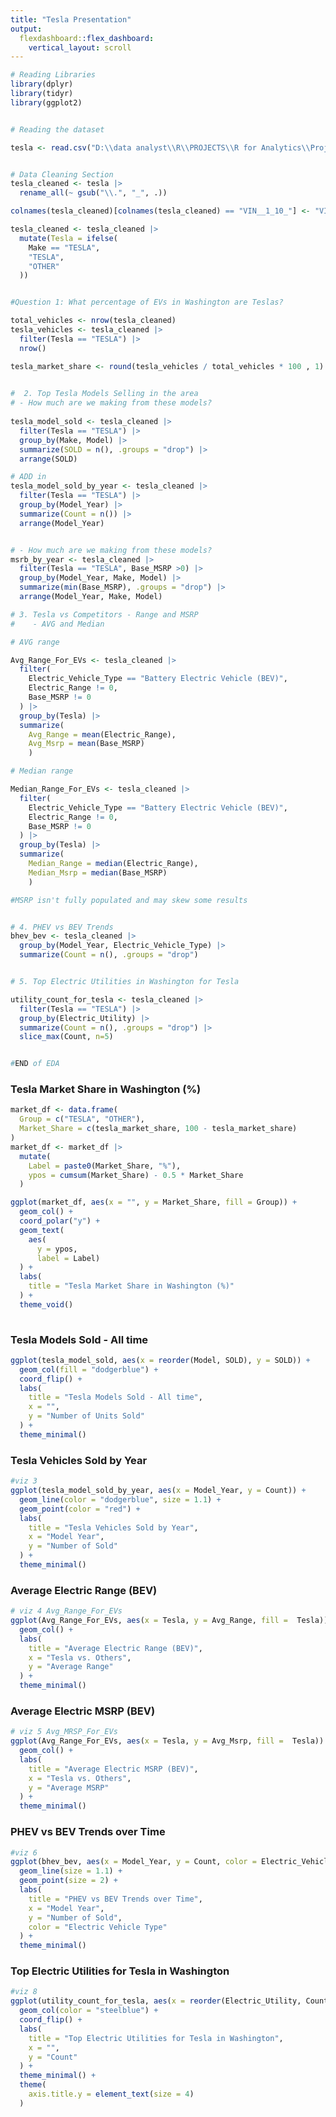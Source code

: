 ```yaml
---
title: "Tesla Presentation"
output: 
  flexdashboard::flex_dashboard:
    vertical_layout: scroll
---
```


```r
# Reading Libraries
library(dplyr)
library(tidyr)
library(ggplot2)


# Reading the dataset

tesla <- read.csv("D:\\data analyst\\R\\PROJECTS\\R for Analytics\\Project 1\\Dataset\\Electric_Vehicle_Population_Data.csv")


# Data Cleaning Section
tesla_cleaned <- tesla |>
  rename_all(~ gsub("\\.", "_", .))

colnames(tesla_cleaned)[colnames(tesla_cleaned) == "VIN__1_10_"] <- "VIN__1_10"

tesla_cleaned <- tesla_cleaned |>
  mutate(Tesla = ifelse(
    Make == "TESLA",
    "TESLA",
    "OTHER"
  ))


#Question 1: What percentage of EVs in Washington are Teslas?

total_vehicles <- nrow(tesla_cleaned)
tesla_vehicles <- tesla_cleaned |>
  filter(Tesla == "TESLA") |>
  nrow()

tesla_market_share <- round(tesla_vehicles / total_vehicles * 100 , 1)

 
#  2. Top Tesla Models Selling in the area
# - How much are we making from these models?
  
tesla_model_sold <- tesla_cleaned |>
  filter(Tesla == "TESLA") |>
  group_by(Make, Model) |>
  summarize(SOLD = n(), .groups = "drop") |>
  arrange(SOLD)

# ADD in
tesla_model_sold_by_year <- tesla_cleaned |>
  filter(Tesla == "TESLA") |>
  group_by(Model_Year) |>
  summarize(Count = n()) |>
  arrange(Model_Year)


# - How much are we making from these models?
msrb_by_year <- tesla_cleaned |>
  filter(Tesla == "TESLA", Base_MSRP >0) |>
  group_by(Model_Year, Make, Model) |>
  summarize(min(Base_MSRP), .groups = "drop") |>
  arrange(Model_Year, Make, Model)

# 3. Tesla vs Competitors - Range and MSRP
#    - AVG and Median

# AVG range

Avg_Range_For_EVs <- tesla_cleaned |>
  filter(
    Electric_Vehicle_Type == "Battery Electric Vehicle (BEV)",
    Electric_Range != 0,
    Base_MSRP != 0
  ) |>
  group_by(Tesla) |>
  summarize(
    Avg_Range = mean(Electric_Range),
    Avg_Msrp = mean(Base_MSRP)
    )

# Median range

Median_Range_For_EVs <- tesla_cleaned |>
  filter(
    Electric_Vehicle_Type == "Battery Electric Vehicle (BEV)",
    Electric_Range != 0,
    Base_MSRP != 0
  ) |>
  group_by(Tesla) |>
  summarize(
    Median_Range = median(Electric_Range),
    Median_Msrp = median(Base_MSRP)
    )

#MSRP isn't fully populated and may skew some results


# 4. PHEV vs BEV Trends
bhev_bev <- tesla_cleaned |>
  group_by(Model_Year, Electric_Vehicle_Type) |>
  summarize(Count = n(), .groups = "drop")


# 5. Top Electric Utilities in Washington for Tesla

utility_count_for_tesla <- tesla_cleaned |>
  filter(Tesla == "TESLA") |>
  group_by(Electric_Utility) |>
  summarize(Count = n(), .groups = "drop") |>
  slice_max(Count, n=5)


#END of EDA
```
### Tesla Market Share in Washington (%)

``` r
market_df <- data.frame(
  Group = c("TESLA", "OTHER"),
  Market_Share = c(tesla_market_share, 100 - tesla_market_share)
)
market_df <- market_df |>
  mutate(
    Label = paste0(Market_Share, "%"),
    ypos = cumsum(Market_Share) - 0.5 * Market_Share
  )

ggplot(market_df, aes(x = "", y = Market_Share, fill = Group)) +
  geom_col() +
  coord_polar("y") +
  geom_text(
    aes(
      y = ypos,
      label = Label)
  ) +
  labs(
    title = "Tesla Market Share in Washington (%)"
  ) +
  theme_void()
  
```

### Tesla Models Sold - All time

``` r
ggplot(tesla_model_sold, aes(x = reorder(Model, SOLD), y = SOLD)) +
  geom_col(fill = "dodgerblue") +
  coord_flip() +
  labs(
    title = "Tesla Models Sold - All time",
    x = "",
    y = "Number of Units Sold"
  ) +
  theme_minimal()

```

### Tesla Vehicles Sold by Year

``` r
#viz 3
ggplot(tesla_model_sold_by_year, aes(x = Model_Year, y = Count)) +
  geom_line(color = "dodgerblue", size = 1.1) +
  geom_point(color = "red") +
  labs(
    title = "Tesla Vehicles Sold by Year",
    x = "Model Year",
    y = "Number of Sold"
  ) +
  theme_minimal()

```

### Average Electric Range (BEV)

``` r
# viz 4 Avg_Range_For_EVs
ggplot(Avg_Range_For_EVs, aes(x = Tesla, y = Avg_Range, fill =  Tesla)) +
  geom_col() +
  labs(
    title = "Average Electric Range (BEV)",
    x = "Tesla vs. Others",
    y = "Average Range"
  ) + 
  theme_minimal()

```

### Average Electric MSRP (BEV)

``` r
# viz 5 Avg_MRSP_For_EVs
ggplot(Avg_Range_For_EVs, aes(x = Tesla, y = Avg_Msrp, fill =  Tesla)) +
  geom_col() +
  labs(
    title = "Average Electric MSRP (BEV)",
    x = "Tesla vs. Others",
    y = "Average MSRP"
  ) + 
  theme_minimal()

```

### PHEV vs BEV Trends over Time

``` r
#viz 6
ggplot(bhev_bev, aes(x = Model_Year, y = Count, color = Electric_Vehicle_Type)) +
  geom_line(size = 1.1) +
  geom_point(size = 2) +
  labs(
    title = "PHEV vs BEV Trends over Time",
    x = "Model Year",
    y = "Number of Sold",
    color = "Electric Vehicle Type"
  ) +
  theme_minimal()
```

### Top Electric Utilities for Tesla in Washington

``` r
#viz 8
ggplot(utility_count_for_tesla, aes(x = reorder(Electric_Utility, Count), y = Count)) +
  geom_col(color = "steelblue") +
  coord_flip() +
  labs(
    title = "Top Electric Utilities for Tesla in Washington",
    x = "",
    y = "Count"
  ) +
  theme_minimal() +
  theme(
    axis.title.y = element_text(size = 4)
  )
```